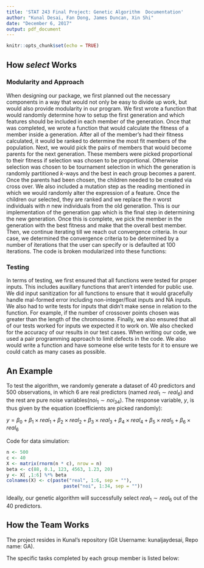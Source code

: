 ```yaml
---
title: 'STAT 243 Final Project: Genetic Algorithm  Documentation'
author: "Kunal Desai, Fan Dong, James Duncan, Xin Shi"
date: "December 6, 2017"
output: pdf_document
---
```


```r
knitr::opts_chunk$set(echo = TRUE)
```

## How $\textit{select}$ Works

### Modularity and Approach

When designing our package, we first planned out the necessary components in a way that would not only be easy to divide up work, but would also provide modularity in our program. We first wrote a function that would randomly determine how to setup the first generation and which features should be included in each member of the generation. Once that was completed, we wrote a function that would calculate the fitness of a member inside a generation. After all of the member's had their fitness calculated, it would be ranked to determine the most fit members of the population. Next, we would pick the pairs of members that would become parents for the next generation. These members were picked proportional to their fitness if selection was chosen to be proportional. Otherwise selection was chosen to be tournament selection in which the generation is randomly partitioned $k$-ways and the best in each group becomes a parent. Once the parents had been chosen, the children needed to be created via cross over. We also included a mutation step as the reading mentioned in which we would randomly alter the expression of a feature. Once the children our selected, they are ranked and we replace the $n$ worst individuals with $n$ new individuals from the old generation. This is our implementation of the generation gap which is the final step in determining the new generation. Once this is complete, we pick the member in the generation with the best fitness and make that the overall best member. Then, we continue iterating till we reach out convergence criteria. In our case, we determined the convergence criteria to be determined by a number of iterations that the user can specify or is defaulted at 100 iterations. The code is broken modularized into these functions:

\begin{enumerate}
 \item initialize parents: sets up the intial generation
 \item calculate fitness: calculates the fitness of a given feature set
 \item ranked models: rank all the models based on their fitness value
 \item breed: takes a generation and outputs its children
  \begin{enumerate}
  \item crossover: takes in a list of places to split and creates a set of children
  \item mutate: mutates some features with a low probability
  \end{enumerate}
  \item tournament, proportional: two ways of selecting parents
  \item generation gap: determines which parents will belong in the new generation and which members of the new generation will be kicked out
  \item select: puts all the functions together while iterating till reaching convergence criteria
\end{enumerate}

### Testing

In terms of testing, we first ensured that all functions were tested for proper inputs. This includes auxillary functions that aren't intended for public use. We did input sanitization for all functions to ensure that it would gracefully handle mal-formed error including non-integer/float inputs and NA inputs. We also had to write tests for inputs that didn't make sense in relation to the function. For example, if the number of crossover points chosen was greater than the length of the chromosome. Finally, we also ensured that all of our tests worked for inputs we expected it to work on. We also checked for the accuracy of our results in our test cases. When writing our code, we used a pair programming approach to limit defects in the code. We also would write a function and have someone else write tests for it to ensure we could catch as many cases as possible.   

## An Example

To test the algorithm, we randomly generate a dataset of 40 predictors and 500 observations, in which 6 are real predictors (named $real_{1} \sim real_{6}$) and the rest are pure noise variables($noi_{1} \sim noi_{34}$). The response variable, $y$, is thus given by the equation (coefficients are picked randomly): 

$y= \beta_{0}+\beta_{1} \times real_{1} + \beta_{2} \times real_{2} + \beta_{3} \times real_{3} + \beta_{4} \times real_{4} + \beta_{5} \times real_{5} + \beta_{6} \times real_{6}$

Code for data simulation:
```r
n <- 500
c <- 40
X <- matrix(rnorm(n * c), nrow = n)
beta <- c(88, 0.1, 123, 4563, 1.23, 20)
y <- X[ ,1:6] %*% beta
colnames(X) <- c(paste("real", 1:6, sep = ""),
                     paste("noi", 1:34, sep = ""))

```

Ideally, our genetic algorithm will successfully select $real_{1} \sim real_{6}$ out of the 40 predictors. 

## How the Team Works

The project resides in Kunal's repository (Git Username: kunaljaydesai, Repo name: GA).

The specific tasks completed by each group member is listed below:

\begin{enumerate}
 \item[Kunal] Wrote the initialize parents function and calculate fitness function. Wrote tests for respective functions and created testing pipeline (directory and autotester). Created framework for package including roxygen2 documentation setup. Wrote Modularity and Approach and Testing section in this documentation.
 \item[Fan]
 Wrote ranked model, generation gap and wrote their respective tests. Modified and finalized calculated fitness and wrote its respective tests. Wrote the \textit{An Example} section in this documentation.
 \item[James] *INSERT CONTRIBUTION HERE*
 \item[Xin] *INSERT CONTRIBUTION HERE*
\end{enumerate}
